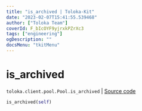 ```yaml
---
title: "is_archived | Toloka-Kit"
date: "2023-02-07T15:41:55.539468"
author: ["Toloka Team"]
coverId: F_bIcOYF9yjrxkPZrXc3
tags: ["engineering"]
ogDescription: ""
docsMenu: "tkitMenu"
---
```


# is_archived
`toloka.client.pool.Pool.is_archived` | [Source code](https://github.com/Toloka/toloka-kit/blob/v1.1.3/src/client/pool/__init__.py#L254)

```python
is_archived(self)
```